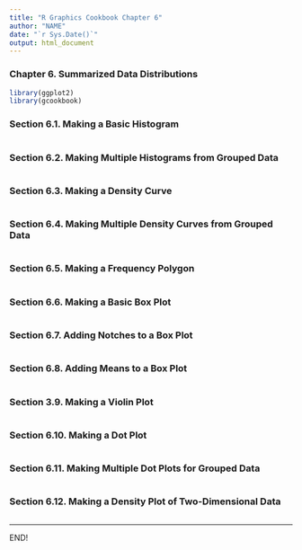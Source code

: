 ```yaml
---
title: "R Graphics Cookbook Chapter 6"
author: "NAME"
date: "`r Sys.Date()`"
output: html_document
---
```


### Chapter 6. Summarized Data Distributions

```r
library(ggplot2)
library(gcookbook)
```

### Section 6.1. Making a Basic Histogram

```r
 
```

### Section 6.2. Making Multiple Histograms from Grouped Data

```r

```

### Section 6.3. Making a Density Curve

```r

```

### Section 6.4. Making Multiple Density Curves from Grouped Data

```r
 
```

### Section 6.5. Making a Frequency Polygon

```r

```

### Section 6.6. Making a Basic Box Plot

```r

```

### Section 6.7. Adding Notches to a Box Plot

```r

```

### Section 6.8. Adding Means to a Box Plot

```r

```

### Section 3.9. Making a Violin Plot

```r

```

### Section 6.10. Making a Dot Plot

```r

```

### Section 6.11. Making Multiple Dot Plots for Grouped Data

```r

```

### Section 6.12. Making a Density Plot of Two-Dimensional Data

```r

```


<hr>
END!